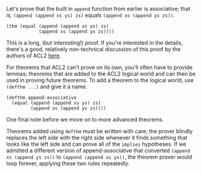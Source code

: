 Let's prove that the built in `append` function from earlier is associative;
that is, `(append (append xs ys) zs)` equals `(append xs (append ys zs))`.

    (thm (equal (append (append xs ys) zs)
                (append xs (append ys zs))))

This is a long, (but interesting!) proof. If you're interested in the details,
there's a good, relatively non-technical discussion of this proof by the authors
of ACL2
[here](http://www.cs.utexas.edu/users/moore/acl2/manuals/current/manual/?topic=ACL2____The_02Proof_02of_02the_02Associativity_02of_02App).

For theorems that ACL2 can't prove on its own, you'll often have to provide
lemmas; theorems that are added to the ACL2 logical world and can then be used
in proving future theorems. To add a theorem to the logical world, use
`(defthm ...)` and give it a name.

    (defthm append-associative
      (equal (append (append xs ys) zs)
             (append xs (append ys zs))))

One final note before we move on to more advanced theorems.

Theorems added using `defthm` must be written with care; the prover blindly
replaces the left side with the right side whenever it finds something that
looks like the left side and can prove all of the `implies` hypotheses. If we
admitted a different version of append-associative that converted
`(append xs (append ys zs))` to `(append (append xs ys))`, the theorem prover
would loop forever, applying these two rules repeatedly.
